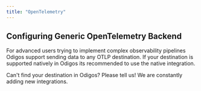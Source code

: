 ```yaml
---
title: "OpenTelemetry"
---
```


## Configuring Generic OpenTelemetry Backend

For advanced users trying to implement complex observability pipelines Odigos support sending data to any OTLP destination.
If your destination is supported natively in Odigos its recommended to use the native integration.

<Tip>
  Can't find your destination in Odigos? Please tell us! We are constantly
  adding new integrations.
</Tip>
